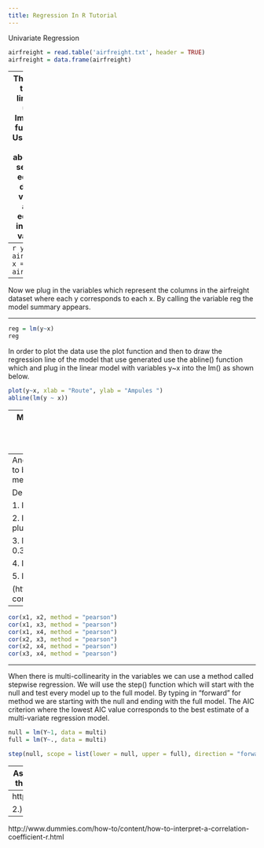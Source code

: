 ```yaml
---
title: Regression In R Tutorial
---
```

Univariate Regression

```r

airfreight = read.table('airfreight.txt', header = TRUE)
airfreight = data.frame(airfreight)

```
---
Then we want to create a linear model using the lm(y~x, data) function in R. Using the data imported above we first set Ampules equal to our dependent variable (y) and route equal to our independent variable (x).
---
```r
y = airfreight[,1]
x = airfreight[,2]
```

---
Now we plug in the variables which represent the columns in the airfreight dataset where each y corresponds to each x. By calling the variable reg the model summary appears.

---

```r
reg = lm(y~x)
reg
```
In order to plot the data use the plot function and then to draw the regression line of the model that use generated use the abline() function which and plug in the linear model with variables y~x into the lm() as shown below.

```r
plot(y~x, xlab = "Route", ylab = "Ampules ")
abline(lm(y ~ x))
```
---
Multivariate Regression:
First load the data by using the read.table() function. Then access each column and set equal to a variable.

Then we can plot a scatterplot matrix to see if there is a linear relationship between each variable while holding the others fixed. The variable name that is in each row is the dependent variable. 


```r
multi = read.table("multi.txt", header = TRUE)
y = multi[,1]
x1 = multi[,2]
x2 = multi[,3]
x3 = multi[,4]
x4 = multi[,5]
plot(multi)
```
```r
reg2 = lm(y ~ x1 + x2 + x3 + x4, data = multi)
summary(reg2)
```
---
Another way to check for multi-collinearity is to by using the cor(variable1, variable2, method = "pearson") function.

Degree of correlation:

1. Perfect: If value is near plus/minus 1

2. High:  If value is between plus/minus .50 and plus/minus 1

3. Moderate: If value is between plus/minus 0.30
and plus/minus .49

4. Low: If the value is below plus/ minus .29.

5. None: When the value is zero.

(http://www.statisticssolutions.com/pearsons-correlation-coefficient/)
---
```r
cor(x1, x2, method = "pearson")
cor(x1, x3, method = "pearson")
cor(x1, x4, method = "pearson")
cor(x2, x3, method = "pearson")
cor(x2, x4, method = "pearson")
cor(x3, x4, method = "pearson")
```
---

When there is multi-collinearity in the variables we can use a method called stepwise regression. We will use the step() function which will start with the null and test every model up to the full model. By typing in "forward" for method we are starting with the null and ending with the full model. The AIC criterion where the lowest AIC value corresponds to the best estimate of a multi-variate regression model.

```r
null = lm(Y~1, data = multi)
full = lm(Y~., data = multi)

step(null, scope = list(lower = null, upper = full), direction = "forward")
```
---
As we can see from the output above the model with the lowest AIC value is the model 
Y = X3 + X1 + X4.

Disclosure: Using the AIC criterion does not give the optimal model, it is used as a way to get an estimate of a model. There are more rigorous ways of finding a better model.

sources for this tutorial are:
1.) 
---
http://www.stat.columbia.edu/~martin/W2024/R10.pdf

2.)
---
http://www.dummies.com/how-to/content/how-to-interpret-a-correlation-coefficient-r.html




